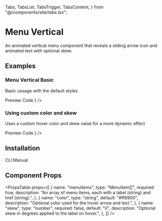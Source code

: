   Tabs,
  TabsList,
  TabsTrigger,
  TabsContent,
} from "@/components/site/tabs.tsx";


# Menu Vertical

An animated vertical menu component that reveals a sliding arrow icon and animated text with optional skew.

## Examples

### Menu Vertical Basic

Basic ussage with the default styles

<Tabs defaultValue="preview" className="">
  <TabsList>
    <TabsTrigger value="preview">Preview</TabsTrigger>
    <TabsTrigger value="code">Code</TabsTrigger>
  </TabsList>
  <TabsContent value="preview">
    <ComponentRenderer component={<MenuVerticalBasic />} />
  </TabsContent>
  <TabsContent value="code">
    <CodeBlock filePath="src/app/docs/menu-vertical/menu-vertical-basic.tsx" />
  </TabsContent>
</Tabs>

### Using custom color and skew

Uses a custom hover color and skew value for a more dynamic effect

<Tabs defaultValue="preview" className="">
  <TabsList>
    <TabsTrigger value="preview">Preview</TabsTrigger>
    <TabsTrigger value="code">Code</TabsTrigger>
  </TabsList>
  <TabsContent value="preview">
    <ComponentRenderer component={<MenuVerticalSkew />} />
  </TabsContent>
  <TabsContent value="code">
    <CodeBlock filePath="src/app/docs/menu-vertical/menu-vertical-skew.tsx" />
  </TabsContent>
</Tabs>

## Installation

<Tabs defaultValue="cli" className="">
  <TabsList>
    <TabsTrigger value="cli">CLI</TabsTrigger>
    <TabsTrigger value="manual">Manual</TabsTrigger>
  </TabsList>
  <TabsContent value="cli">
    <Cli command={`add "https://berlix.vercel.app/registry/menu-vertical.json"`} />
  </TabsContent>

  <TabsContent value="manual">
    <CodeBlock filePath="src/components/core/menu-vertical.tsx" />
  </TabsContent>
</Tabs>

## Component Props

<PropsTable
  props={[
    {
      name: "menuItems",
      type: "MenuItem[]",
      required: true,
      description:
        "An array of menu items, each with a label (string) and href (string).",
    },
    {
      name: "color",
      type: "string",
      default: "#ff6900",
      description: "Optional color used for the hover arrow and text.",
    },
    {
      name: "skew",
      type: "number",
      required: false,
      default: "0",
      description: "Optional skew in degrees applied to the label on hover.",
    },
  ]}
/>

